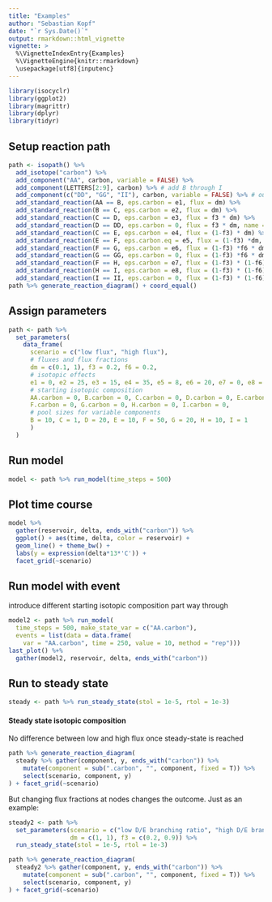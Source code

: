 ```yaml
---
title: "Examples"
author: "Sebastian Kopf"
date: "`r Sys.Date()`"
output: rmarkdown::html_vignette
vignette: >
  %\VignetteIndexEntry{Examples}
  %\VignetteEngine{knitr::rmarkdown}
  \usepackage[utf8]{inputenc}
---
```


```r
library(isocyclr)
library(ggplot2)
library(magrittr)
library(dplyr)
library(tidyr)
```

## Setup reaction path

```r
path <- isopath() %>% 
  add_isotope("carbon") %>% 
  add_component("AA", carbon, variable = FALSE) %>% 
  add_component(LETTERS[2:9], carbon) %>% # add B through I
  add_component(c("DD", "GG", "II"), carbon, variable = FALSE) %>% # out flux
  add_standard_reaction(AA == B, eps.carbon = e1, flux = dm) %>% 
  add_standard_reaction(B == C, eps.carbon = e2, flux = dm) %>% 
  add_standard_reaction(C == D, eps.carbon = e3, flux = f3 * dm) %>% 
  add_standard_reaction(D == DD, eps.carbon = 0, flux = f3 * dm, name = "D out") %>% 
  add_standard_reaction(C == E, eps.carbon = e4, flux = (1-f3) * dm) %>% 
  add_standard_reaction(E == F, eps.carbon.eq = e5, flux = (1-f3) *dm, eq_ratio = "P/S") %>%
  add_standard_reaction(F == G, eps.carbon = e6, flux = (1-f3) *f6 * dm) %>% 
  add_standard_reaction(G == GG, eps.carbon = 0, flux = (1-f3) *f6 * dm, name = "G out") %>% 
  add_standard_reaction(F == H, eps.carbon = e7, flux = (1-f3) * (1-f6) * dm) %>% 
  add_standard_reaction(H == I, eps.carbon = e8, flux = (1-f3) * (1-f6) * dm) %>% 
  add_standard_reaction(I == II, eps.carbon = 0, flux = (1-f3) * (1-f6) * dm, name = "I out") 
path %>% generate_reaction_diagram() + coord_equal()
```

## Assign parameters

```r
path <- path %>% 
  set_parameters(
    data_frame(
      scenario = c("low flux", "high flux"),
      # fluxes and flux fractions
      dm = c(0.1, 1), f3 = 0.2, f6 = 0.2,
      # isotopic effects
      e1 = 0, e2 = 25, e3 = 15, e4 = 35, e5 = 8, e6 = 20, e7 = 0, e8 = 14,
      # starting isotopic composition
      AA.carbon = 0, B.carbon = 0, C.carbon = 0, D.carbon = 0, E.carbon = 0, 
      F.carbon = 0, G.carbon = 0, H.carbon = 0, I.carbon = 0,
      # pool sizes for variable components
      B = 10, C = 1, D = 20, E = 10, F = 50, G = 20, H = 10, I = 1
      )
  ) 
```

## Run model

```r
model <- path %>% run_model(time_steps = 500)
```

## Plot time course

```r
model %>% 
  gather(reservoir, delta, ends_with("carbon")) %>%
  ggplot() + aes(time, delta, color = reservoir) +
  geom_line() + theme_bw() +
  labs(y = expression(delta*13*'C')) +
  facet_grid(~scenario)
```

## Run model with event

introduce different starting isotopic composition part way through

```r
model2 <- path %>% run_model(
  time_steps = 500, make_state_var = c("AA.carbon"),
  events = list(data = data.frame(
    var = "AA.carbon", time = 250, value = 10, method = "rep")))
last_plot() %+% 
  gather(model2, reservoir, delta, ends_with("carbon"))
```

## Run to steady state

```r
steady <- path %>% run_steady_state(stol = 1e-5, rtol = 1e-3)
```

#### Steady state isotopic composition

No difference between low and high flux once steady-state is reached

```r
path %>% generate_reaction_diagram(
  steady %>% gather(component, y, ends_with("carbon")) %>% 
    mutate(component = sub(".carbon", "", component, fixed = T)) %>% 
    select(scenario, component, y)
) + facet_grid(~scenario)
```

But changing flux fractions at nodes changes the outcome. Just as an example:

```r
steady2 <- path %>% 
  set_parameters(scenario = c("low D/E branching ratio", "high D/E branching ratio"),
                 dm = c(1, 1), f3 = c(0.2, 0.9)) %>% 
  run_steady_state(stol = 1e-5, rtol = 1e-3)
```

```r
path %>% generate_reaction_diagram(
  steady2 %>% gather(component, y, ends_with("carbon")) %>% 
    mutate(component = sub(".carbon", "", component, fixed = T)) %>% 
    select(scenario, component, y)
) + facet_grid(~scenario)
```

